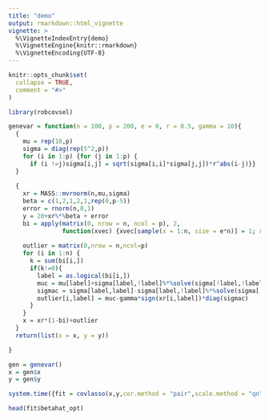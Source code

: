 ```yaml
---
title: "demo"
output: rmarkdown::html_vignette
vignette: >
  %\VignetteIndexEntry{demo}
  %\VignetteEngine{knitr::rmarkdown}
  %\VignetteEncoding{UTF-8}
---
```


```r
knitr::opts_chunk$set(
  collapse = TRUE,
  comment = "#>"
)
```

```r
library(robcovsel)
```

```r
genevar = function(n = 100, p = 200, e = 0, r = 0.5, gamma = 10){
  {
    mu = rep(10,p)
    sigma = diag(rep(5^2,p))
    for (i in 1:p) {for (j in 1:p) {
      if (i !=j)sigma[i,j] = sqrt(sigma[i,i]*sigma[j,j])*r^abs(i-j)}}
  }
  
  {
    xr = MASS::mvrnorm(n,mu,sigma)
    beta = c(1,2,1,2,1,rep(0,p-5))
    error = rnorm(n,0,1)
    y = 20+xr%*%beta + error
    bi = apply(matrix(0, nrow = n, ncol = p), 2, 
               function(xvec) {xvec[sample(x = 1:n, size = e*n)] = 1; return(xvec)})
    
    outlier = matrix(0,nrow = n,ncol=p)
    for (i in 1:n) {
      k = sum(bi[i,])
      if(k!=0){
        label = as.logical(bi[i,])
        muc = mu[label]+sigma[label,!label]%*%solve(sigma[!label,!label])%*%(xr[i,!label]-mu[!label])
        sigmac = sigma[label,label]-sigma[label,!label]%*%solve(sigma[!label,!label])%*%sigma[!label,label]
        outlier[i,label] = muc-gamma*sign(xr[i,label])*diag(sigmac)
      }
    }
    x = xr*(1-bi)+outlier
  }
  return(list(x = x, y = y))

}

gen = genevar()
x = gen$x
y = gen$y
```

```r
system.time({fit = covlasso(x,y,cor.method = "pair",scale.method = "qn", pda.method = "nearpd")})  

head(fit$betahat_opt)
```


